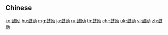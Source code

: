 {{also|鼓勵}}
==Chinese==
{{zh-see|鼓勵}}

[[ko:鼓励]]
[[hu:鼓励]]
[[mg:鼓励]]
[[ja:鼓励]]
[[ru:鼓励]]
[[th:鼓励]]
[[chr:鼓励]]
[[uk:鼓励]]
[[vi:鼓励]]
[[zh:鼓励]]